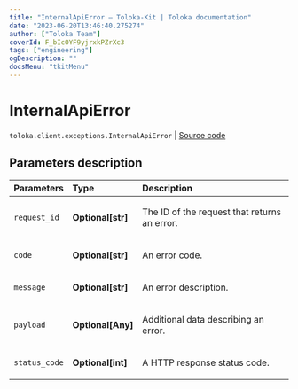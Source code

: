 ```yaml
---
title: "InternalApiError — Toloka-Kit | Toloka documentation"
date: "2023-06-20T13:46:40.275274"
author: ["Toloka Team"]
coverId: F_bIcOYF9yjrxkPZrXc3
tags: ["engineering"]
ogDescription: ""
docsMenu: "tkitMenu"
---
```


# InternalApiError

`toloka.client.exceptions.InternalApiError` | [Source code](https://github.com/Toloka/toloka-kit/blob/v1.2.0/src/client/exceptions.py#L110)

## Parameters description

| Parameters | Type | Description |
| :----------| :----| :-----------|
`request_id`|**Optional\[str\]**|<p>The ID of the request that returns an error.</p>
`code`|**Optional\[str\]**|<p>An error code.</p>
`message`|**Optional\[str\]**|<p>An error description.</p>
`payload`|**Optional\[Any\]**|<p>Additional data describing an error.</p>
`status_code`|**Optional\[int\]**|<p>A HTTP response status code.</p>